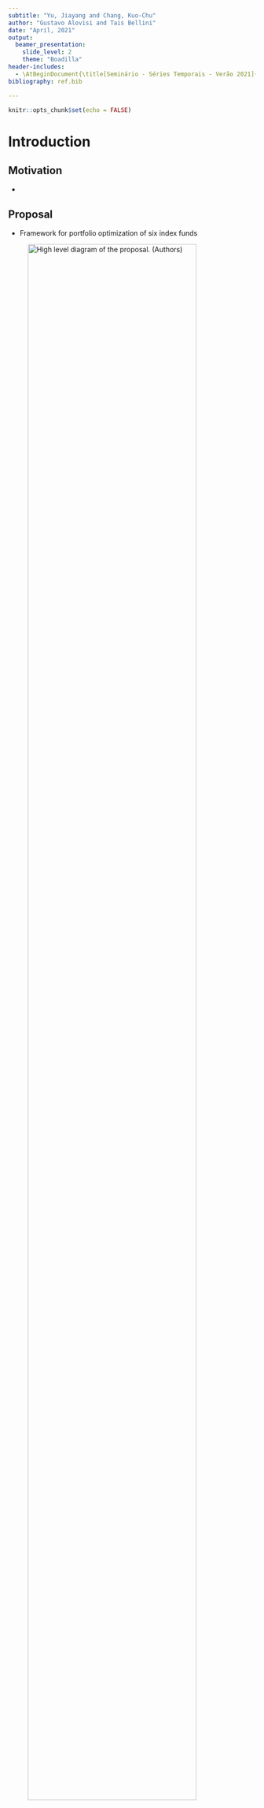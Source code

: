 ```yaml
---
subtitle: "Yu, Jiayang and Chang, Kuo-Chu"
author: "Gustavo Alovisi and Tais Bellini"
date: "April, 2021"
output: 
  beamer_presentation:
    slide_level: 2
    theme: "Boadilla"
header-includes:
  - \AtBeginDocument{\title[Seminário - Séries Temporais - Verão 2021]{Neural Network Predictive Modeling on Dynamic Portfolio Management}}
bibliography: ref.bib

---
```


```r
knitr::opts_chunk$set(echo = FALSE)
```

# Introduction

## Motivation

- 

## Proposal

- Framework for portfolio optimization of six index funds

![High level diagram of the proposal. (Authors)](img/ProposalSeminario.png){width=90%}


# Fundamentals

## Pair copula GARCH

## Neural Networks

## Mean CVaR

# Economic Factor-Based Predictive Model (EFPM)

## Workflow 
![Process workflow diagram. @Yu2020](img/workflow.png){width=80%}


## Neural Network {.allowframebreaks}

- Explore the relationships between macroeconomic factors and financial assets returns
- A feedforward neural network with one hidden layer and one output layer that takes the simulation of 11 major macroeconomic factors as input and produces the return of 6 vehicle investment assets
- Process: find optimal weights $w_{k,output}$ and $w_{jk}$ that minimize the following error function:

$$\hat{y_i} = \phi_{output}\left(\alpha_1 + \sum_{k \rightarrow output}{w_{k,output}\phi\left(\alpha_k+\sum_{j \rightarrow k}w_{jk}x_{ij}\right)}\right)$$
$\alpha$ is a bias term and $\phi$ default to $\left(\frac{e^x}{1+e^x}\right)$

- Gradient descent to iteractively update $w_{jk}$ 

![Sample of trained neural network. @Yu2020](img/neural_network.png){width=80%}


# Results

## References {.allowframebreaks}
